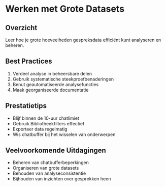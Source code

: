 # Werken met Grote Datasets

## Overzicht
Leer hoe je grote hoeveelheden gespreksdata efficiënt kunt analyseren en beheren.

## Best Practices
1. Verdeel analyse in beheersbare delen
2. Gebruik systematische steekproefbenaderingen
3. Benut geautomatiseerde analysefuncties
4. Maak georganiseerde documentatie

## Prestatietips
- Blijf binnen de 10-uur chatlimiet
- Gebruik Bibliotheekfilters effectief
- Exporteer data regelmatig
- Wis chatbuffer bij het wisselen van onderwerpen

## Veelvoorkomende Uitdagingen
- Beheren van chatbufferbeperkingen
- Organiseren van grote datasets
- Behouden van analyseconsistentie
- Bijhouden van inzichten over gesprekken heen 